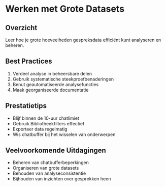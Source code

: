 # Werken met Grote Datasets

## Overzicht
Leer hoe je grote hoeveelheden gespreksdata efficiënt kunt analyseren en beheren.

## Best Practices
1. Verdeel analyse in beheersbare delen
2. Gebruik systematische steekproefbenaderingen
3. Benut geautomatiseerde analysefuncties
4. Maak georganiseerde documentatie

## Prestatietips
- Blijf binnen de 10-uur chatlimiet
- Gebruik Bibliotheekfilters effectief
- Exporteer data regelmatig
- Wis chatbuffer bij het wisselen van onderwerpen

## Veelvoorkomende Uitdagingen
- Beheren van chatbufferbeperkingen
- Organiseren van grote datasets
- Behouden van analyseconsistentie
- Bijhouden van inzichten over gesprekken heen 